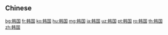 {{also|韓国}}
==Chinese==
{{zh-see|韓國}}

[[bg:韩国]]
[[fr:韩国]]
[[ko:韩国]]
[[hu:韩国]]
[[mg:韩国]]
[[ja:韩国]]
[[uz:韩国]]
[[pt:韩国]]
[[ro:韩国]]
[[th:韩国]]
[[zh:韩国]]